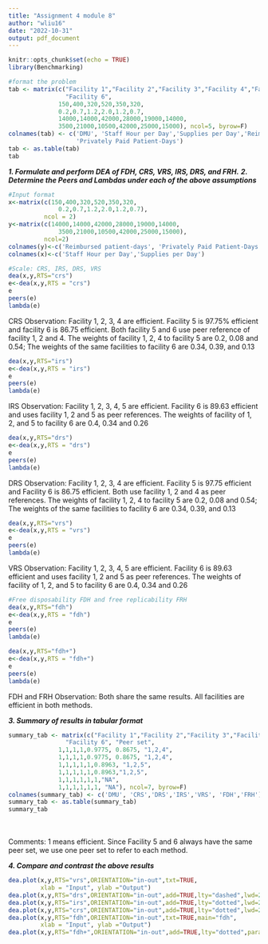 ```yaml
---
title: "Assignment 4 module 8"
author: "wliu16"
date: "2022-10-31"
output: pdf_document
---
```


```r
knitr::opts_chunk$set(echo = TRUE)
library(Benchmarking)
```

```r
#format the problem
tab <- matrix(c("Facility 1","Facility 2","Facility 3","Facility 4","Facility 5",
                "Facility 6",
              150,400,320,520,350,320,
              0.2,0.7,1.2,2.0,1.2,0.7,
              14000,14000,42000,28000,19000,14000,
              3500,21000,10500,42000,25000,15000), ncol=5, byrow=F)
colnames(tab) <- c('DMU', 'Staff Hour per Day','Supplies per Day','Reimbursed patient-days',
                   'Privately Paid Patient-Days')
tab <- as.table(tab)
tab
```

***1. Formulate and perform DEA of FDH, CRS, VRS, IRS, DRS, and FRH.***
***2. Determine the Peers and Lambdas under each of the above assumptions***
```r
#Input format
x<-matrix(c(150,400,320,520,350,320,
              0.2,0.7,1.2,2.0,1.2,0.7), 
          ncol = 2)
y<-matrix(c(14000,14000,42000,28000,19000,14000,
              3500,21000,10500,42000,25000,15000),
          ncol=2)
colnames(y)<-c('Reimbursed patient-days', 'Privately Paid Patient-Days')
colnames(x)<-c('Staff Hour per Day','Supplies per Day')

#Scale: CRS, IRS, DRS, VRS
dea(x,y,RTS="crs")
e<-dea(x,y,RTS = "crs")
e
peers(e)
lambda(e)
```
CRS Observation:
Facility 1, 2, 3, 4 are efficient. Facility 5 is 97.75% efficient and facility 6
is 86.75 efficient. Both facility 5 and 6 use peer reference of facility 1, 2 and
4. The weights of facility 1, 2, 4 to facility 5 are 0.2, 0.08 and 0.54;
The weights of the same facilities to facility 6 are 0.34, 0.39, and 0.13

```r
dea(x,y,RTS="irs")
e<-dea(x,y,RTS = "irs")
e
peers(e)
lambda(e)
```
IRS Observation:
Facility 1, 2, 3, 4, 5 are efficient. Facility  6 is 89.63 efficient and uses 
facility 1, 2 and 5 as peer references. The weights of facility of 1, 2, and 5
to facility 6 are 0.4, 0.34 and 0.26
```r
dea(x,y,RTS="drs")
e<-dea(x,y,RTS = "drs")
e
peers(e)
lambda(e)
```
DRS Observation:
Facility 1, 2, 3, 4 are efficient. Facility 5 is 97.75 efficient and Facility 6 
is 86.75 efficient. Both use facility 1, 2 and 4 as peer references.
The weights of facility 1, 2, 4 to facility 5 are 0.2, 0.08 and 0.54;
The weights of the same facilities to facility 6 are 0.34, 0.39, and 0.13

```r
dea(x,y,RTS="vrs")
e<-dea(x,y,RTS = "vrs")
e
peers(e)
lambda(e)
```
VRS Observation:
Facility 1, 2, 3, 4, 5 are efficient. Facility  6 is 89.63 efficient and uses 
facility 1, 2 and 5 as peer references. The weights of facility of 1, 2, and 5
to facility 6 are 0.4, 0.34 and 0.26
```r
#Free disposability FDH and free replicability FRH
dea(x,y,RTS="fdh")
e<-dea(x,y,RTS = "fdh")
e
peers(e)
lambda(e)

dea(x,y,RTS="fdh+")
e<-dea(x,y,RTS = "fdh+")
e
peers(e)
lambda(e)
```
FDH and FRH Observation:
Both share the same results. All facilities are efficient in both methods.

***3. Summary of results in tabular format***
```r
summary_tab <- matrix(c("Facility 1","Facility 2","Facility 3","Facility 4","Facility 5",
                "Facility 6", "Peer set",
              1,1,1,1,0.9775, 0.8675, "1,2,4",
              1,1,1,1,0.9775, 0.8675, "1,2,4",
              1,1,1,1,1,0.8963, "1,2,5",
              1,1,1,1,1,0.8963,"1,2,5",
              1,1,1,1,1,1,"NA",
              1,1,1,1,1,1, "NA"), ncol=7, byrow=F)
colnames(summary_tab) <- c('DMU', 'CRS','DRS','IRS','VRS', 'FDH','FRH')
summary_tab <- as.table(summary_tab)
summary_tab
```
<br/ >
<br/ >
Comments:
1 means efficient. Since Facility 5 and 6 always have the same peer set, we 
use one peer set to refer to each method.

***4. Compare and contrast the above results***

```r
dea.plot(x,y,RTS="vrs",ORIENTATION="in-out",txt=TRUE, 
         xlab = "Input", ylab ="Output")
dea.plot(x,y,RTS="drs",ORIENTATION="in-out",add=TRUE,lty="dashed",lwd=2,col="yellow")
dea.plot(x,y,RTS="irs",ORIENTATION="in-out",add=TRUE,lty="dotted",lwd=2, col="red")
dea.plot(x,y,RTS="crs",ORIENTATION="in-out",add=TRUE,lty="dotted",lwd=2, col="blue")
dea.plot(x,y,RTS="fdh",ORIENTATION="in-out",txt=TRUE,main="fdh",
         xlab = "Input", ylab ="Output")
dea.plot(x,y,RTS="fdh+",ORIENTATION="in-out",add=TRUE,lty="dotted",param=.5)
```
